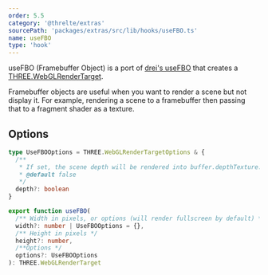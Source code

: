 ```yaml
---
order: 5.5
category: '@threlte/extras'
sourcePath: 'packages/extras/src/lib/hooks/useFBO.ts'
name: useFBO
type: 'hook'
---
```


useFBO (Framebuffer Object) is a port of [drei's useFBO](https://github.com/pmndrs/drei#usefbo) that creates a [THREE.WebGLRenderTarget](https://threejs.org/docs/index.html#api/en/renderers/WebGLRenderTarget).

Framebuffer objects are useful when you want to render a scene but not display it. For example, rendering a scene to a framebuffer then passing that to a fragment shader as a texture.

<Example path="extras/use-fbo" />

## Options

```ts
type UseFBOOptions = THREE.WebGLRenderTargetOptions & {
  /**
   * If set, the scene depth will be rendered into buffer.depthTexture.
   * @default false
   */
  depth?: boolean
}

export function useFBO(
  /** Width in pixels, or options (will render fullscreen by default) */
  width?: number | UseFBOOptions = {},
  /** Height in pixels */
  height?: number,
  /**Options */
  options?: UseFBOOptions
): THREE.WebGLRenderTarget
```
